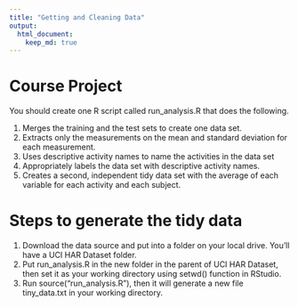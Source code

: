 ```yaml
---
title: "Getting and Cleaning Data"
output: 
  html_document:
    keep_md: true
---
```




# Course Project
You should create one R script called run_analysis.R that does the following.

1.  Merges the training and the test sets to create one data set.
2. Extracts only the measurements on the mean and standard deviation for each measurement.
3. Uses descriptive activity names to name the activities in the data set
4. Appropriately labels the data set with descriptive activity names.
5. Creates a second, independent tidy data set with the average of each variable for each activity and each subject.

# Steps to generate the tidy data

1. Download the data source and put into a folder on your local drive. You'll have a UCI HAR Dataset folder.
2. Put run_analysis.R in the new folder in the parent of UCI HAR Dataset, then set it as your working directory using setwd() function in RStudio.
3. Run source("run_analysis.R"), then it will generate a new file tiny_data.txt in your working directory.

